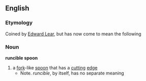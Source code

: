 ==English==
===Etymology===
Coined by [[w:Edward Lear|Edward Lear]], but has now come to mean the following
===Noun===
'''runcible spoon'''
# a [[fork]]-like [[spoon]] that has a [[cutting]] [[edge]]
#*Note. ''runcible'', by itself, has no separate meaning